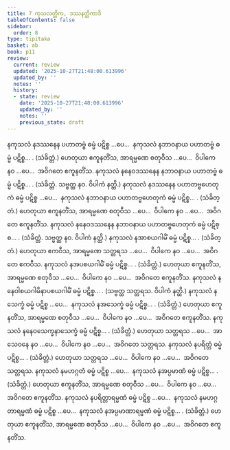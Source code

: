 ```yaml
---
title: 7 ကုသလတ္တိက, ဒဿနတ္တိကာဒိ
tableOfContents: false
sidebar:
  order: 8
type: tipitaka
basket: ab
book: p11
review:
  current: review
  updated: '2025-10-27T21:48:00.613996'
  updated_by: ''
  notes: ''
  history:
  - state: review
    date: '2025-10-27T21:48:00.613996'
    updated_by: ''
    notes: ''
    previous_state: draft
---
```



<ReviewStatus review={frontmatter.review} showDetails={true} />

<HypothesisAnnotation frontmatter={frontmatter} />

<DynamicBreadcrumb />

<Division number="22" book="p11" e="ch" v="40" p="146">

<Paragraph number="56" book="p11">
နကုသလံ နဒဿနေန ပဟာတဗ္ဗံ ဓမ္မံ ပဋိစ္စ …ပေ…  နကုသလံ နဘာဝနာယ ပဟာတဗ္ဗံ ဓမ္မံ ပဋိစ္စ… . (သံခိတ္တံ.) ဟေတုယာ ဧကူနတိံသ, အာရမ္မဏေ စတုဝီသ …ပေ…  ဝိပါကေ နဝ …ပေ…  အဝိဂတေ ဧကူနတိံသ.
</Paragraph>

<Paragraph number="57" book="p11">
နကုသလံ နနေဝဒဿနေန နဘာဝနာယ ပဟာတဗ္ဗံ ဓမ္မံ ပဋိစ္စ… . (သံခိတ္တံ. သဗ္ဗတ္ထ နဝ. ဝိပါကံ နတ္ထိ.)
</Paragraph>

</Division>
<Division number="23" book="p11" e="ch" v="40" p="146">

<Paragraph number="58" book="p11">
နကုသလံ နဒဿနေန ပဟာတဗ္ဗဟေတုကံ ဓမ္မံ ပဋိစ္စ …ပေ…  နကုသလံ နဘာဝနာယ ပဟာတဗ္ဗဟေတုကံ ဓမ္မံ ပဋိစ္စ… . (သံခိတ္တံ.) ဟေတုယာ ဧကူနတိံသ, အာရမ္မဏေ စတုဝီသ …ပေ…  ဝိပါကေ နဝ …ပေ…  အဝိဂတေ ဧကူနတိံသ.
</Paragraph>

<Paragraph number="59" book="p11">
နကုသလံ နနေဝဒဿနေန နဘာဝနာယ ပဟာတဗ္ဗဟေတုကံ ဓမ္မံ ပဋိစ္စ… . (သံခိတ္တံ. သဗ္ဗတ္ထ နဝ. ဝိပါကံ နတ္ထိ.)
</Paragraph>

</Division>
<Division number="24" book="p11" e="ch" v="40" p="146">

<Paragraph number="60" book="p11">
နကုသလံ နအာစယဂါမိံ ဓမ္မံ ပဋိစ္စ… . (သံခိတ္တံ.) ဟေတုယာ ဧကဝီသ, အာရမ္မဏေ သတ္တရသ …ပေ…  ဝိပါကေ နဝ …ပေ…  အဝိဂတေ ဧကဝီသ.
</Paragraph>

<Paragraph number="61" book="p11">
နကုသလံ နအပစယဂါမိံ ဓမ္မံ ပဋိစ္စ… . (သံခိတ္တံ.) ဟေတုယာ ဧကူနတိံသ, အာရမ္မဏေ စတုဝီသ …ပေ…  ဝိပါကေ နဝ …ပေ…  အဝိဂတေ ဧကူနတိံသ.
</Paragraph>

<Paragraph number="62" book="p11">
နကုသလံ နနေဝါစယဂါမိနာပစယဂါမိံ ဓမ္မံ ပဋိစ္စ… . (သဗ္ဗတ္ထ သတ္တရသ. ဝိပါကံ နတ္ထိ.)
</Paragraph>

</Division>
<Division number="25" book="p11" e="ch" v="40" p="146">

<Paragraph number="63" book="p11">
နကုသလံ နသေက္ခံ ဓမ္မံ ပဋိစ္စ …ပေ…  နကုသလံ နအသေက္ခံ ဓမ္မံ ပဋိစ္စ… . (သံခိတ္တံ.) ဟေတုယာ ဧကူနတိံသ, အာရမ္မဏေ စတုဝီသ …ပေ…  ဝိပါကေ နဝ …ပေ…  အဝိဂတေ ဧကူနတိံသ.
</Paragraph>

<Paragraph number="64" book="p11">
နကုသလံ နနေဝသေက္ခနာသေက္ခံ ဓမ္မံ ပဋိစ္စ… . (သံခိတ္တံ.) ဟေတုယာ သတ္တရသ …ပေ…  အာသေဝနေ နဝ …ပေ…  ဝိပါကေ နဝ …ပေ…  အဝိဂတေ သတ္တရသ.
</Paragraph>

</Division>
<Division number="26" book="p11" e="ch" v="40" p="146">

<Paragraph number="65" book="p11">
နကုသလံ နပရိတ္တံ ဓမ္မံ ပဋိစ္စ… . (သံခိတ္တံ.) ဟေတုယာ သတ္တရသ …ပေ…  ဝိပါကေ နဝ …ပေ…  အဝိဂတေ သတ္တရသ.
</Paragraph>

<Paragraph number="66" book="p11">
နကုသလံ နမဟဂ္ဂတံ ဓမ္မံ ပဋိစ္စ …ပေ…  နကုသလံ နအပ္ပမာဏံ ဓမ္မံ ပဋိစ္စ… . (သံခိတ္တံ.) ဟေတုယာ ဧကူနတိံသ, အာရမ္မဏေ စတုဝီသ …ပေ…  ဝိပါကေ နဝ …ပေ…  အဝိဂတေ ဧကူနတိံသ.
</Paragraph>

</Division>
<Division number="27" book="p11" e="ch" v="40" p="146">

<Paragraph number="67" book="p11">
နကုသလံ နပရိတ္တာရမ္မဏံ ဓမ္မံ ပဋိစ္စ …ပေ…  နကုသလံ နမဟဂ္ဂတာရမ္မဏံ ဓမ္မံ ပဋိစ္စ …ပေ…  နကုသလံ နအပ္ပမာဏာရမ္မဏံ ဓမ္မံ ပဋိစ္စ… . (သံခိတ္တံ.)
</Paragraph>

<Paragraph number="68" book="p11">
ဟေတုယာ ဧကူနတိံသ, အာရမ္မဏေ စတုဝီသ …ပေ…  ဝိပါကေ နဝ …ပေ…  အဝိဂတေ ဧကူနတိံသ.
</Paragraph>
</Division>